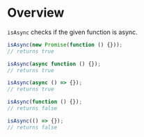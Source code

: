 <Meta title="Validation/isAsync" />

# Overview

`isAsync` checks if the given function is async.

```js
isAsync(new Promise(function () {}));
// returns true

isAsync(async function () {});
// returns true

isAsync(async () => {});
// returns true

isAsync(function () {});
// returns false

isAsync(() => {});
// returns false
```

